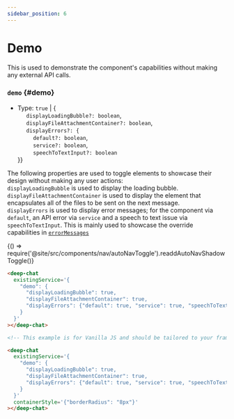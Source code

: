 ```yaml
---
sidebar_position: 6
---
```


# Demo

This is used to demonstrate the component's capabilities without making any external API calls.

### `demo` {#demo}

- Type: `true` | { <br />
  &nbsp;&nbsp;&nbsp;&nbsp; `displayLoadingBubble?: boolean`, <br />
  &nbsp;&nbsp;&nbsp;&nbsp; `displayFileAttachmentContainer?: boolean`, <br />
  &nbsp;&nbsp;&nbsp;&nbsp; `displayErrors?: {` <br />
  &nbsp;&nbsp;&nbsp;&nbsp;&nbsp;&nbsp;&nbsp;&nbsp; `default?: boolean`, <br />
  &nbsp;&nbsp;&nbsp;&nbsp;&nbsp;&nbsp;&nbsp;&nbsp; `service?: boolean`, <br />
  &nbsp;&nbsp;&nbsp;&nbsp;&nbsp;&nbsp;&nbsp;&nbsp; `speechToTextInput?: boolean` <br />
  }}

The following properties are used to toggle elements to showcase their design without making any user actions: <br />
`displayLoadingBubble` is used to display the loading bubble. <br />
`displayFileAttachmentContainer` is used to display the element that encapsulates all of the files to be sent on the next message. <br />
`displayErrors` is used to display error messages; for the component via `default`, an API error via `service` and a speech to text issue via `speechToTextInput`.
This is mainly used to showcase the override capabilities in [`errorMessages`](../messages#errorMessages) <br />


<BrowserOnly>{() => require('@site/src/components/nav/autoNavToggle').readdAutoNavShadowToggle()}</BrowserOnly>

<ComponentContainer>
  <DeepChatBrowser
    containerStyle={{borderRadius: '8px'}}
    existingService={{
      demo: {
        displayLoadingBubble: true,
        displayFileAttachmentContainer: true,
        displayErrors: {default: true, service: true, speechToTextInput: true},
      },
    }}
  ></DeepChatBrowser>
</ComponentContainer>

<Tabs>
<TabItem value="js" label="Sample code">

```html
<deep-chat
  existingService='{
    "demo": {
      "displayLoadingBubble": true,
      "displayFileAttachmentContainer": true,
      "displayErrors": {"default": true, "service": true, "speechToTextInput": true}
    }
  }'
></deep-chat>
```

</TabItem>
<TabItem value="py" label="Full code">

```html
<!-- This example is for Vanilla JS and should be tailored to your framework (see Examples) -->

<deep-chat
  existingService='{
    "demo": {
      "displayLoadingBubble": true,
      "displayFileAttachmentContainer": true,
      "displayErrors": {"default": true, "service": true, "speechToTextInput": true}
    }
  }'
  containerStyle='{"borderRadius": "8px"}'
></deep-chat>
```

</TabItem>
</Tabs>

<LineBreak></LineBreak>
